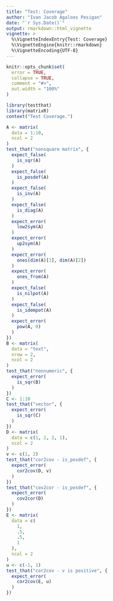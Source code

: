 ```yaml
---
title: "Test: Coverage"
author: "Ivan Jacob Agaloos Pesigan"
date: "`r Sys.Date()`"
output: rmarkdown::html_vignette
vignette: >
  %\VignetteIndexEntry{Test: Coverage}
  %\VignetteEngine{knitr::rmarkdown}
  %\VignetteEncoding{UTF-8}
---
```



```r
knitr::opts_chunk$set(
  error = TRUE,
  collapse = TRUE,
  comment = "#>",
  out.width = "100%"
)
```



```r
library(testthat)
library(matrixR)
context("Test Coverage.")
```



```r
A <- matrix(
  data = 1:10,
  ncol = 2
)
test_that("nonsquare matrix", {
  expect_false(
    is_sqr(A)
  )
  expect_false(
    is_posdef(A)
  )
  expect_false(
    is_inv(A)
  )
  expect_false(
    is_diag(A)
  )
  expect_error(
    low2sym(A)
  )
  expect_error(
    up2sym(A)
  )
  expect_error(
    ones(dim(A)[1], dim(A)[2])
  )
  expect_error(
    ones_from(A)
  )
  expect_false(
    is_nilpot(A)
  )
  expect_false(
    is_idempot(A)
  )
  expect_error(
    pow(A, 0)
  )
})
B <- matrix(
  data = "text",
  nrow = 2,
  ncol = 2
)
test_that("nonnumeric", {
  expect_error(
    is_sqr(B)
  )
})
C <- 1:10
test_that("vector", {
  expect_error(
    is_sqr(C)
  )
})
D <- matrix(
  data = c(1, 2, 2, 1),
  ncol = 2
)
v <- c(1, 2)
test_that("cor2cov - is_posdef", {
  expect_error(
    cor2cov(D, v)
  )
})
test_that("cov2cor - is_posdef", {
  expect_error(
    cov2cor(D)
  )
})
E <- matrix(
  data = c(
    1,
    .5,
    .5,
    1
  ),
  ncol = 2
)
u <- c(-1, 1)
test_that("cor2cov - v is positive", {
  expect_error(
    cor2cov(E, u)
  )
})
```

